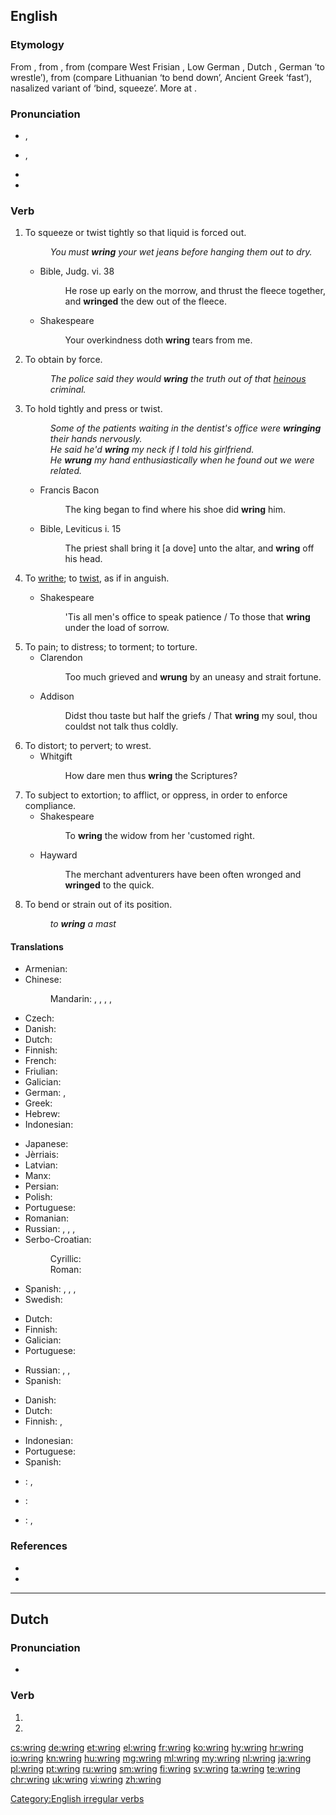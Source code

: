 ==English==

===Etymology===
From {{etyl|enm|en}} {{term|wringen|lang=enm}}, from {{etyl|ang|en}} {{term|wringan|lang=ang}}, from {{etyl|gem-pro|en}} {{term/t|gem-pro|*wringaną}} (compare West Frisian {{term|wringe|lang=fy}}, Low German {{term|wringen|lang=nds}}, Dutch {{term|wringen|lang=nl}}, German {{term|ringen|lang=de}} ‘to wrestle’), from {{etyl|ine-pro|en}} {{term/t|ine-pro|*wrenǵʰ-}} (compare Lithuanian {{term|reñgtis|lang=lt}} ‘to bend down’, Ancient Greek {{term|ῥίμφα|tr=rhímpha|lang=grc}} ‘fast’), nasalized variant of {{term/t|ine-pro|*werǵʰ-}} ‘bind, squeeze’. More at {{l|en|worry}}.

===Pronunciation===
* {{enPR|rĭng}}, {{IPA|/ɹɪŋ/}}
* {{a|US|also}} {{enPR|rēng}}, {{IPA|/ɹiːŋ/}}
* {{homophones|ring|lang=en}}
* {{rhymes|ɪŋ}}

===Verb===
{{en-verb|wrings|wringing|'''[[wrang]]''' or '''[[wrung]]''' or (obsolete) '''[[wringed]]'''|'''[[wrung]]''' or (obsolete) '''[[wringed]]'''}}

# To squeeze or twist tightly so that liquid is forced out.
#: ''You must '''wring''' your wet jeans before hanging them out to dry.''
#* Bible, Judg. vi. 38
#*: He rose up early on the morrow, and thrust the fleece together, and '''wringed''' the dew out of the fleece.
#* Shakespeare
#*: Your overkindness doth '''wring''' tears from me.
# To obtain by force.
#: ''The police said they would '''wring''' the truth out of that [[heinous]] criminal.''
# To hold tightly and press or twist.
#: ''Some of the patients waiting in the dentist's office were '''wringing''' their hands nervously.''
#: ''He said he'd '''wring''' my neck if I told his girlfriend.''
#: ''He '''wrung''' my hand enthusiastically when he found out we were related.''
#* Francis Bacon
#*: The king began to find where his shoe did '''wring''' him.
#* Bible, Leviticus i. 15
#*: The priest shall bring it [a dove] unto the altar, and '''wring''' off his head.
# {{context|intransitive|lang=en}} To [[writhe]]; to [[twist]], as if in anguish.
#* Shakespeare
#*: 'Tis all men's office to speak patience / To those that '''wring''' under the load of sorrow.
# To pain; to distress; to torment; to torture.
#* Clarendon
#*: Too much grieved and '''wrung''' by an uneasy and strait fortune.
#* Addison
#*: Didst thou taste but half the griefs / That '''wring''' my soul, thou couldst not talk thus coldly.
# To distort; to pervert; to wrest.
#* Whitgift
#*: How dare men thus '''wring''' the Scriptures?
# To subject to extortion; to afflict, or oppress, in order to enforce compliance.
#* Shakespeare
#*: To '''wring''' the widow from her 'customed right.
#* Hayward
#*: The merchant adventurers have been often wronged and '''wringed''' to the quick.
# {{context|nautical|lang=en}} To bend or strain out of its position.
#: ''to '''wring''' a mast''

====Translations====
{{trans-top|to squeeze or twist tightly so that liquid is forced out}}
* Armenian: {{t|hy|քամել|tr=k'amel}}
* Chinese:
*: Mandarin: {{t+|cmn|擰|sc=Hani}}, {{t+|cmn|拧|tr=níng|sc=Hani}}, {{t+|cmn|絞|sc=Hani}}, {{t+|cmn|绞|tr=jiǎo|sc=Hani}}, {{t+|cmn|扭|tr=niǔ|sc=Hani}}
* Czech: {{t+|cs|ždímat}}
* Danish: {{t|da|vride}}
* Dutch: {{t+|nl|uitwringen}}
* Finnish: {{t+|fi|vääntää}}
* French: {{t+|fr|essorer}}
* Friulian: {{t|fur|stuargi}}
* Galician: {{t|gl|espremer}}
* German: {{t+|de|wringen}}, {{t|de|auswringen}}
* Greek: {{t+|el|στείβω}}
* Hebrew: {{t|he|סחט|tr=sakhát}}
* Indonesian: {{t+|id|peras}}
{{trans-mid}}
* Japanese: {{t|ja|絞る|tr=しぼる, shiboru|sc=Jpan}}
* Jèrriais: {{t|roa-jer|teurtre}}
* Latvian: {{t+|lv|griezt}}
* Manx: {{t|gv|faast}}
* Persian: {{t+|fa|چلاندن|tr=čelândan|sc=fa-Arab}}
* Polish: {{t|pl|wykręcać}}
* Portuguese: {{t+|pt|torcer}}
* Romanian: {{t+|ro|stoarce}}
* Russian: {{t+|ru|выжима́ть|sc=Cyrl|tr=vyžimátʹ|impf}}, {{t+|ru|вы́жать|sc=Cyrl|tr=výžatʹ|pf}}, {{t+|ru|выкручивать|tr=vykrúčivatʼ|sc=Cyrl|impf}}, {{t+|ru|выкрутить|tr=výkrutitʼ|sc=Cyrl|pf}}
* Serbo-Croatian:
*: Cyrillic: {{t|sh|исциједити}}
*: Roman: {{t|sh|iscijediti}}
* Spanish: {{t+|es|exprimir}}, {{t|es|retorcer}}, {{t+|es|escurrir}}, {{t|es|retorcer}}
* Swedish: {{t|sv|vrida ur}}
{{trans-bottom}}

{{trans-top|to obtain by force}}
* Dutch: {{t+|nl|afpersen}}
* Finnish: {{t+|fi|puristaa}}
* Galician: {{t|gl|espremer}}
* Portuguese: {{t+|pt|arrancar}}
{{trans-mid}}
* Russian: {{t+|ru|выжимать|tr=vyžimátʼ|sc=Cyrl|impf}}, {{t+|ru|выжать|tr=výžatʼ|sc=Cyrl|pf}}, {{t+|ru|вымогать|tr=vymogátʼ|sc=Cyrl|impf}}
* Spanish: {{t+|es|exprimir}}
{{trans-bottom}}

{{trans-top|to hold tightly and press or twist}}
* Danish: {{t|da|vride}}
* Dutch: {{t+|nl|wringen}}
* Finnish: {{t+|fi|väännellä}} {{qualifier|hands}}, {{t+|fi|vääntää}} {{t|fi|niskat nurin}} {{qualifier|neck}}
{{trans-mid}}
* Indonesian: {{t+|id|remas}}
* Portuguese: {{t+|pt|torcer}}
* Spanish: {{t|es|retorcer}}
{{trans-bottom}}

{{checktrans-top}}
* {{ttbc|nl}}: {{t+|nl|wringen}}, {{t+|nl|uitwringen}}
* {{ttbc|fr}}: {{t+|fr|tordre}}
* {{ttbc|ia}}: {{t|ia|exprimer}}, {{t|ia|torquer}}
{{trans-bottom}}

===References===
* {{R:Century 1911}}
* {{R:Webster 1913}}

[[Category:English irregular verbs]]

----

==Dutch==

===Pronunciation===
* {{audio|Nl-wring.ogg|Audio|lang=nl}}

===Verb===
{{nl-verb-form}}

# {{nl-verb form of|p=1|n=sg|t=pres|m=ind|wringen}}
# {{nl-verb form of|m=imp|wringen}}

[[cs:wring]]
[[de:wring]]
[[et:wring]]
[[el:wring]]
[[fr:wring]]
[[ko:wring]]
[[hy:wring]]
[[hr:wring]]
[[io:wring]]
[[kn:wring]]
[[hu:wring]]
[[mg:wring]]
[[ml:wring]]
[[my:wring]]
[[nl:wring]]
[[ja:wring]]
[[pl:wring]]
[[pt:wring]]
[[ru:wring]]
[[sm:wring]]
[[fi:wring]]
[[sv:wring]]
[[ta:wring]]
[[te:wring]]
[[chr:wring]]
[[uk:wring]]
[[vi:wring]]
[[zh:wring]]